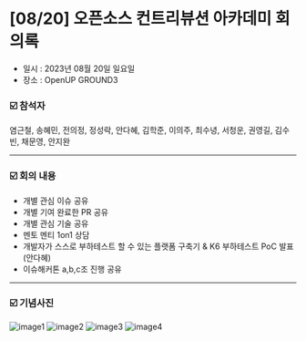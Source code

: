 # [08/20] 오픈소스 컨트리뷰션 아카데미 회의록

- 일시 : 2023년 08월 20일 일요일
- 장소 : OpenUP GROUND3

### ☑️ 참석자

염근철, 송혜민, 전의정, 정성락, 안다혜, 김학준, 이의주, 최수녕, 서청운, 권영길, 김수빈, 채문영, 안지완

---

### ☑️ 회의 내용

- 개별 관심 이슈 공유
- 개별 기여 완료한 PR 공유
- 개별 관심 기술 공유
- 멘토 멘티 1on1 상담
- 개발자가 스스로 부하테스트 할 수 있는 플랫폼 구축기 & K6 부하테스트 PoC 발표(안다혜)
- 이슈해커톤 a,b,c조 진행 공유

---

### ☑️ 기념사진

![image1](./images/230820_1.jpg)
![image2](./images/230820_2.jpg)
![image3](./images/230820_3.jpg)
![image4](./images/230820_4.jpg)
